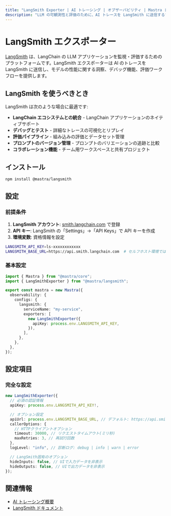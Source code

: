 ```yaml
---
title: "LangSmith Exporter | AI トレーシング | オブザーバビリティ | Mastra ドキュメント"
description: "LLM の可観測性と評価のために、AI トレースを LangSmith に送信する"
---
```


# LangSmith エクスポーター

[LangSmith](https://smith.langchain.com/) は、LangChain の LLM アプリケーションを監視・評価するためのプラットフォームです。LangSmith エクスポーターは AI のトレースを LangSmith に送信し、モデルの性能に関する洞察、デバッグ機能、評価ワークフローを提供します。

## LangSmith を使うべきとき

LangSmith は次のような場合に最適です:

- **LangChain エコシステムとの統合** - LangChain アプリケーションのネイティブサポート
- **デバッグとテスト** - 詳細なトレースの可視化とリプレイ
- **評価パイプライン** - 組み込みの評価とデータセット管理
- **プロンプトのバージョン管理** - プロンプトのバリエーションの追跡と比較
- **コラボレーション機能** - チーム用ワークスペースと共有プロジェクト

## インストール

```bash npm2yarn
npm install @mastra/langsmith
```


## 設定

### 前提条件

1. **LangSmith アカウント**: [smith.langchain.com](https://smith.langchain.com) で登録
2. **API キー**: LangSmith の「Settings」→「API Keys」で API キーを作成
3. **環境変数**: 資格情報を設定

```bash title=".env"
LANGSMITH_API_KEY=ls-xxxxxxxxxxxx
LANGSMITH_BASE_URL=https://api.smith.langchain.com  # セルフホスト環境では省略可能
```


### 基本設定

```typescript title="src/mastra/index.ts"
import { Mastra } from "@mastra/core";
import { LangSmithExporter } from "@mastra/langsmith";

export const mastra = new Mastra({
  observability: {
    configs: {
      langsmith: {
        serviceName: "my-service",
        exporters: [
          new LangSmithExporter({
            apiKey: process.env.LANGSMITH_API_KEY,
          }),
        ],
      },
    },
  },
});
```


## 設定項目

### 完全な設定

```typescript
new LangSmithExporter({
  // 必須の認証情報
  apiKey: process.env.LANGSMITH_API_KEY!,

  // オプション設定
  apiUrl: process.env.LANGSMITH_BASE_URL, // デフォルト: https://api.smith.langchain.com
  callerOptions: {
    // HTTPクライアントオプション
    timeout: 30000, // リクエストタイムアウト(ミリ秒)
    maxRetries: 3, // 再試行回数
  },
  logLevel: "info", // 診断ログ: debug | info | warn | error

  // LangSmith固有のオプション
  hideInputs: false, // UIで入力データを非表示
  hideOutputs: false, // UIで出力データを非表示
});
```


## 関連情報

- [AI トレーシング概要](/docs/observability/ai-tracing/overview)
- [LangSmith ドキュメント](https://docs.smith.langchain.com/)